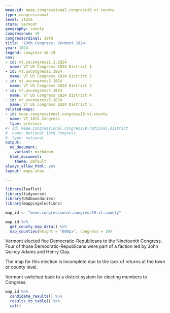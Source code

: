 ```yaml
---
meae-id: meae.congressional.congress19.vt.county
type: congressional
level: state
state: Vermont
geography: county
congressnum: 19
congressordinal: 19th
title: '19th Congress: Vermont 1824'
year: 1824
legend: congress-18-19
nnv:
- id: vt.uscongress1.2.1824
  name: VT US Congress 1824 District 1
- id: vt.uscongress2.1824
  name: VT US Congress 1824 District 2
- id: vt.uscongress3.1824
  name: VT US Congress 1824 District 3
- id: vt.uscongress4.1824
  name: VT US Congress 1824 District 4
- id: vt.uscongress5.1824
  name: VT US Congress 1824 District 5
related-maps:
- id: meae.congressional.congress18.vt.county
  name: VT 18th Congress
  type: previous
#- id: meae.congressional.congress19.national.district
#  name: National 19th Congress
#  type: national
output:
  md_document:
    variant: markdown
  html_document:
    theme: default
always_allow_html: yes
layout: maps-show

---
```


```r
library(leaflet)
library(tidyverse)
library(USAboundaries)
library(mappingelections)

map_id <- "meae.congressional.congress19.vt.county"
```

<div class="map">

```r
map_id %>%
  get_county_map_data() %>%
  map_counties(height = "600px", congress = 19)
```

</div>

Vermont elected five Democratic-Republicans to the Nineteenth Congress. Four of those Democratic-Republicans were part of a faction led by John Quincy Adams and Henry Clay.

The map for this election is incomplete due to the lack of returns at the town or county level.

Vermont switched back to a district system for electing members to Congress.

<div class="results-table">

```r
map_id %>%
  candidate_results() %>%
  results_to_table() %>%
  cat()
```

</div>
